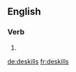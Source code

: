 
==English==

===Verb===
{{head|en}}

# {{en-third-person singular of|deskill}}

[[de:deskills]]
[[fr:deskills]]